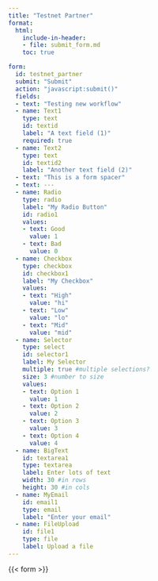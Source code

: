 ```yaml
---
title: "Testnet Partner"
format: 
  html:
    include-in-header: 
    - file: submit_form.md
    toc: true

form:
  id: testnet_partner
  submit: "Submit"
  action: "javascript:submit()"
  fields:
  - text: "Testing new workflow"
  - name: Text1
    type: text
    id: textid
    label: "A text field (1)"
    required: true
  - name: Text2
    type: text
    id: textid2
    label: "Another text field (2)"
  - text: "This is a form spacer"
  - text: ---
  - name: Radio
    type: radio
    label: "My Radio Button"
    id: radio1
    values:
    - text: Good
      value: 1
    - text: Bad
      value: 0
  - name: Checkbox
    type: checkbox
    id: checkbox1
    label: "My Checkbox"
    values:
    - text: "High"
      value: "hi"
    - text: "Low"
      value: "lo"
    - text: "Mid"
      value: "mid"
  - name: Selector
    type: select
    id: selector1
    label: My Selector
    multiple: true #multiple selections?
    size: 3 #number to size
    values:
    - text: Option 1
      value: 1
    - text: Option 2
      value: 2
    - text: Option 3
      value: 3
    - text: Option 4
      value: 4
  - name: BigText
    id: textarea1
    type: textarea
    label: Enter lots of text
    width: 30 #in rows
    height: 30 #in cols
  - name: MyEmail
    id: email1
    type: email
    label: "Enter your email"
  - name: FileUpload
    id: file1
    type: file
    label: Upload a file
---
```


{{< form >}}